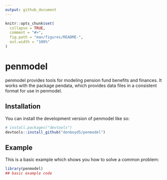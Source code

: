 ```yaml
---
output: github_document
---
```


<!-- README.md is generated from README.Rmd. Please edit that file -->

```r
knitr::opts_chunk$set(
  collapse = TRUE,
  comment = "#>",
  fig.path = "man/figures/README-",
  out.width = "100%"
)
```

# penmodel

<!-- badges: start -->
<!-- badges: end -->

penmodel provides tools for modeling pension fund benefits and finances. It works with the package pendata, which provides data files in a consistent format for use in penmodel.

## Installation

You can install the development version of penmodel like so:

``` r
# install.packages("devtools")
devtools::install_github("donboyd5/penmodel")
```

## Example

This is a basic example which shows you how to solve a common problem:

```r
library(penmodel)
## basic example code
```

